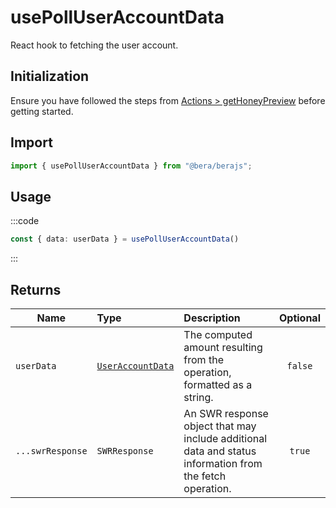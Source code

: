 # usePollUserAccountData

React hook to fetching the user account.

## Initialization

Ensure you have followed the steps from [Actions > getHoneyPreview](/actions/honey/getHoneyPreview) before getting started.

## Import

```ts
import { usePollUserAccountData } from "@bera/berajs";
```

## Usage

:::code

```ts [exmaple.ts]
const { data: userData } = usePollUserAccountData()
```
:::

## Returns

| Name             | Type          | Description                                                          | Optional |
| ---------------- | :------------ | :------------------------------------------------------------------- | :------: |
| `userData`         | [`UserAccountData`](/types/UserAccountData)      | The computed amount resulting from the operation, formatted as a string. | `false`  |
| `...swrResponse` | `SWRResponse` | An SWR response object that may include additional data and status information from the fetch operation. |  `true`  |
